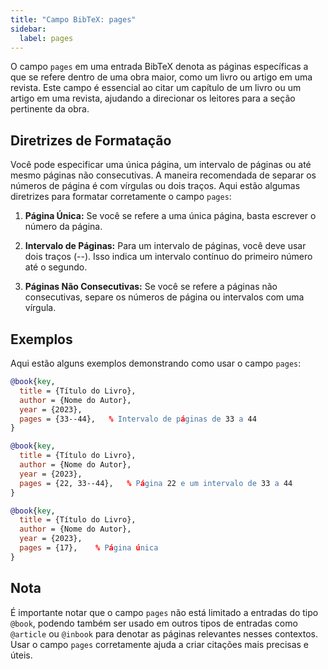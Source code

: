 ```yaml
---
title: "Campo BibTeX: pages"
sidebar:
  label: pages
---
```



O campo `pages` em uma entrada BibTeX denota as páginas específicas a que se refere dentro de uma obra maior, como um livro ou artigo em uma revista. Este campo é essencial ao citar um capítulo de um livro ou um artigo em uma revista, ajudando a direcionar os leitores para a seção pertinente da obra.

<CiteDrive />

## Diretrizes de Formatação

Você pode especificar uma única página, um intervalo de páginas ou até mesmo páginas não consecutivas. A maneira recomendada de separar os números de página é com vírgulas ou dois traços. Aqui estão algumas diretrizes para formatar corretamente o campo `pages`:

1. **Página Única:** Se você se refere a uma única página, basta escrever o número da página.
    
2. **Intervalo de Páginas:** Para um intervalo de páginas, você deve usar dois traços (--). Isso indica um intervalo contínuo do primeiro número até o segundo.
    
3. **Páginas Não Consecutivas:** Se você se refere a páginas não consecutivas, separe os números de página ou intervalos com uma vírgula.

## Exemplos

Aqui estão alguns exemplos demonstrando como usar o campo `pages`:

```bibtex
@book{key,
  title = {Título do Livro},
  author = {Nome do Autor},
  year = {2023},
  pages = {33--44},   % Intervalo de páginas de 33 a 44
}
```

```bibtex
@book{key,
  title = {Título do Livro},
  author = {Nome do Autor},
  year = {2023},
  pages = {22, 33--44},   % Página 22 e um intervalo de 33 a 44
}
```

```bibtex
@book{key,
  title = {Título do Livro},
  author = {Nome do Autor},
  year = {2023},
  pages = {17},    % Página única
}
```

## Nota

É importante notar que o campo `pages` não está limitado a entradas do tipo `@book`, podendo também ser usado em outros tipos de entradas como `@article` ou `@inbook` para denotar as páginas relevantes nesses contextos. Usar o campo `pages` corretamente ajuda a criar citações mais precisas e úteis.